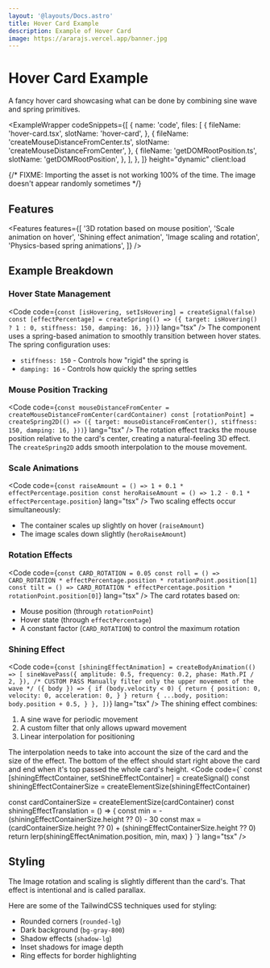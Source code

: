 ```yaml
---
layout: '@layouts/Docs.astro'
title: Hover Card Example
description: Example of Hover Card
image: https://ararajs.vercel.app/banner.jpg
---
```





# Hover Card <span class="text-arara-text/50">Example</span>

A fancy hover card showcasing what can be done by combining sine wave and spring primitives.

<ExampleWrapper
  codeSnippets={[
    {
      name: 'code',
      files: [
        {
          fileName: 'hover-card.tsx',
          slotName: 'hover-card',
        },
        {
          fileName: 'createMouseDistanceFromCenter.ts',
          slotName: 'createMouseDistanceFromCenter',
        },
        {
          fileName: 'getDOMRootPosition.ts',
          slotName: 'getDOMRootPosition',
        },
      ],
    },
  ]}
  height="dynamic"
  client:load
>
{/* FIXME: Importing the asset is not working 100% of the time. The image doesn't appear randomly sometimes */}
  <HoverCard client:load imgSrc="https://cdn.pixabay.com/photo/2016/03/22/14/54/macaw-1273003_1280.jpg" class="max-w-64" />
  <RawCode slot="hover-card" code={RawHoverCard} lang="tsx" />
  <RawCode slot="getDOMRootPosition" code={RawGetDOMRootPosition} lang="tsx" />
  <RawCode
    slot="createMouseDistanceFromCenter"
    code={RawCreateMouseDistanceFromCenter}
    lang="tsx"
  />
</ExampleWrapper>

## Features

<Features
  features={[
  '3D rotation based on mouse position',
  'Scale animation on hover',
  'Shining effect animation',
  'Image scaling and rotation',
  'Physics-based spring animations',
]}
/>

## Example Breakdown

### Hover State Management
<Code code={`
const [isHovering, setIsHovering] = createSignal(false)
const [effectPercentage] = createSpring(() => ({
  target: isHovering() ? 1 : 0,
  stiffness: 150,
  damping: 16,
}))
`} lang="tsx" />
The component uses a spring-based animation to smoothly transition between hover states. The spring configuration uses:
- `stiffness: 150` - Controls how "rigid" the spring is
- `damping: 16` - Controls how quickly the spring settles

### Mouse Position Tracking
<Code code={`
const mouseDistanceFromCenter = createMouseDistanceFromCenter(cardContainer)
const [rotationPoint] = createSpring2D(() => ({
  target: mouseDistanceFromCenter(),
  stiffness: 150,
  damping: 16,
}))
`} lang="tsx" />
The rotation effect tracks the mouse position relative to the card's center, creating a natural-feeling 3D effect. The `createSpring2D` adds smooth interpolation to the mouse movement.

### Scale Animations
<Code code={`
const raiseAmount = () => 1 + 0.1 * effectPercentage.position
const heroRaiseAmount = () => 1.2 - 0.1 * effectPercentage.position
`} lang="tsx" />
Two scaling effects occur simultaneously:
- The container scales up slightly on hover (`raiseAmount`)
- The image scales down slightly (`heroRaiseAmount`)

### Rotation Effects
<Code code={`
const CARD_ROTATION = 0.05
const roll = () => CARD_ROTATION * effectPercentage.position * rotationPoint.position[1]
const tilt = () => CARD_ROTATION * effectPercentage.position * rotationPoint.position[0]
`} lang="tsx" />
The card rotates based on:
- Mouse position (through `rotationPoint`)
- Hover state (through `effectPercentage`)
- A constant factor (`CARD_ROTATION`) to control the maximum rotation

### Shining Effect

<Code code={`
const [shiningEffectAnimation] = createBodyAnimation(() => [
  sineWavePass({
    amplitude: 0.5,
    frequency: 0.2,
    phase: Math.PI / 2,
  }),
  /*
  CUSTOM PASS
  Manually filter only the upper movement of the wave
  */
  ({ body }) => {
    if (body.velocity < 0) {
      return {
        position: 0,
        velocity: 0,
        acceleration: 0,
      }
    }
    return {
      ...body,
      position: body.position + 0.5,
    }
  },
])
`} lang="tsx" />
The shining effect combines:
1. A sine wave for periodic movement
2. A custom filter that only allows upward movement
3. Linear interpolation for positioning

The interpolation needs to take into account the size of the card and the size of the effect. The bottom of the effect should start right above the card and end when it's top passed the whole card's height.
<Code code={`
const [shiningEffectContainer, setShineEffectContainer] = createSignal<HTMLDivElement>()
const shiningEffectContainerSize = createElementSize(shiningEffectContainer)

const cardContainerSize = createElementSize(cardContainer)
const shiningEffectTranslation = () => {
  const min = -(shiningEffectContainerSize.height ?? 0) - 30
  const max =
    (cardContainerSize.height ?? 0) + (shiningEffectContainerSize.height ?? 0)
  return lerp(shiningEffectAnimation.position, min, max)
}
`} lang="tsx" />

## Styling

The Image rotation and scaling is slightly different than the card's. That effect is intentional and is called <Link href="https://en.wikipedia.org/wiki/Parallax" newTab>parallax</Link>.

Here are some of the TailwindCSS techniques used for styling:
- Rounded corners (`rounded-lg`)
- Dark background (`bg-gray-800`)
- Shadow effects (`shadow-lg`)
- Inset shadows for image depth
- Ring effects for border highlighting